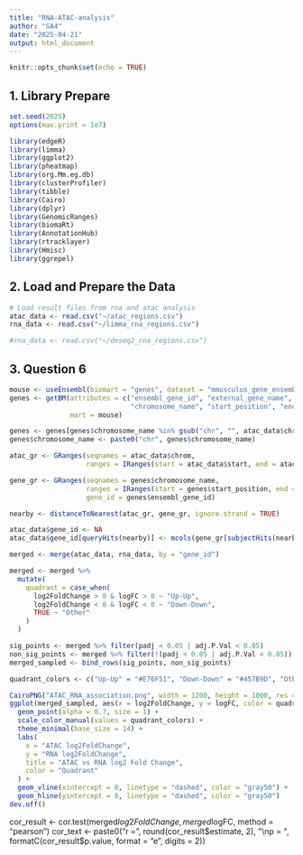 ```yaml
---
title: "RNA-ATAC-analysis"
author: "GA4"
date: "2025-04-21"
output: html_document
---
```


```r
knitr::opts_chunk$set(echo = TRUE)
```

## 1. Library Prepare

```r
set.seed(2025)
options(max.print = 1e7)

library(edgeR)
library(limma)
library(ggplot2)
library(pheatmap)
library(org.Mm.eg.db)
library(clusterProfiler)
library(tibble)
library(Cairo) 
library(dplyr)
library(GenomicRanges)
library(biomaRt)
library(AnnotationHub)
library(rtracklayer)
library(Hmisc)
library(ggrepel)
```

## 2. Load and Prepare the Data

```r

# Load result files from rna and atac analysis
atac_data <- read.csv("~/atac_regions.csv")
rna_data <- read.csv("~/limma_rna_regions.csv")

#rna_data <- read.csv("~/deseq2_rna_regions.csv")
```

## 3. Question 6

```r
mouse <- useEnsembl(biomart = "genes", dataset = "mmusculus_gene_ensembl")
genes <- getBM(attributes = c("ensembl_gene_id", "external_gene_name", 
                              "chromosome_name", "start_position", "end_position", "strand"),
               mart = mouse)

genes <- genes[genes$chromosome_name %in% gsub("chr", "", atac_data$chrom), ]
genes$chromosome_name <- paste0("chr", genes$chromosome_name)

```


```r

atac_gr <- GRanges(seqnames = atac_data$chrom,
                   ranges = IRanges(start = atac_data$start, end = atac_data$end))

gene_gr <- GRanges(seqnames = genes$chromosome_name,
                   ranges = IRanges(start = genes$start_position, end = genes$end_position),
                   gene_id = genes$ensembl_gene_id)

nearby <- distanceToNearest(atac_gr, gene_gr, ignore.strand = TRUE)

atac_data$gene_id <- NA
atac_data$gene_id[queryHits(nearby)] <- mcols(gene_gr[subjectHits(nearby)])$gene_id

```

```r

merged <- merge(atac_data, rna_data, by = "gene_id")

merged <- merged %>%
  mutate(
    quadrant = case_when(
      log2FoldChange > 0 & logFC > 0 ~ "Up-Up",
      log2FoldChange < 0 & logFC < 0 ~ "Down-Down",
      TRUE ~ "Other"
    )
  )

sig_points <- merged %>% filter(padj < 0.05 | adj.P.Val < 0.05)
non_sig_points <- merged %>% filter(!(padj < 0.05 | adj.P.Val < 0.05)) %>% sample_n(size = min(200, n()))
merged_sampled <- bind_rows(sig_points, non_sig_points)

quadrant_colors <- c("Up-Up" = "#E76F51", "Down-Down" = "#457B9D", "Other" = "gray80")

CairoPNG("ATAC_RNA_association.png", width = 1200, height = 1000, res = 150)
ggplot(merged_sampled, aes(x = log2FoldChange, y = logFC, color = quadrant)) +
  geom_point(alpha = 0.7, size = 1) +
  scale_color_manual(values = quadrant_colors) +
  theme_minimal(base_size = 14) +
  labs(
    x = "ATAC log2FoldChange",
    y = "RNA log2FoldChange",
    title = "ATAC vs RNA log2 Fold Change",
    color = "Quadrant"
  ) +
  geom_vline(xintercept = 0, linetype = "dashed", color = "gray50") +
  geom_hline(yintercept = 0, linetype = "dashed", color = "gray50")
dev.off()
```

cor_result <- cor.test(merged$log2FoldChange, merged$logFC, method = "pearson")
cor_text <- paste0("r = ", round(cor_result$estimate, 2), 
                   "\np = ", formatC(cor_result$p.value, format = "e", digits = 2))


